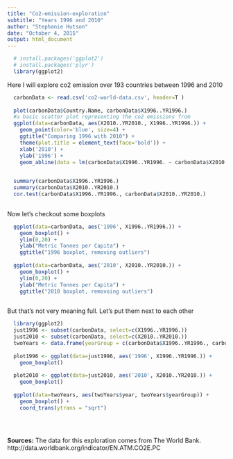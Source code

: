 ```yaml
---
title: "Co2-emission-exploration"
subtitle: "Years 1996 and 2010"
author: "Stephanie Hutson"
date: "October 4, 2015"
output: html_document
---
```


```r
  # install.packages('ggplot2')
  # install.packages('plyr')
  library(ggplot2)
```
Here I will explore co2 emission over 193 countries between 1996 and 2010 
```r
  carbonData <- read.csv('co2-world-data.csv', header=T )
  
  plot(carbonData$Country.Name, carbonData$X1996..YR1996.) 
  #a basic scatter plot representing the co2 emissions from 
  ggplot(data=carbonData, aes(X2010..YR2010., X1996..YR1996.)) +
    geom_point(color='blue', size=4) +
    ggtitle("Comparing 1996 with 2010") +
    theme(plot.title = element_text(face='bold')) +
    xlab('2010') +
    ylab('1996') +
    geom_abline(data = lm(carbonData$X1996..YR1996. ~ carbonData$X2010..YR2010.))

  
  summary(carbonData$X1996..YR1996.)
  summary(carbonData$X2010..YR2010.)
  cor.test(carbonData$X1996..YR1996., carbonData$X2010..YR2010.)
    
```

Now let's checkout some boxplots

```r
  ggplot(data=carbonData, aes('1996', X1996..YR1996.)) +
    geom_boxplot() +
    ylim(0,20) +
    ylab("Metric Tonnes per Capita") +
    ggtitle("1996 boxplot, removing outliers")
  
  ggplot(data=carbonData, aes('2010', X2010..YR2010.)) +
    geom_boxplot() +
    ylim(0,20) +
    ylab("Metric Tonnes per Capita") +
    ggtitle("2010 boxplot, removoing outliers")
    
```

But that's not very meaning full. Let's put them next to each other

```r
  library(ggplot2)
  just1996 <- subset(carbonData, select=c(X1996..YR1996.))
  just2010 <- subset(carbonData, select=c(X2010..YR2010.))
  twoYears <- data.frame(yearGroup = c(carbonData$X1996..YR1996., carbonData$X2010..YR2010.), year=c("1996","2010"))
  
  plot1996 <- ggplot(data=just1996, aes('1996', X1996..YR1996.)) + 
    geom_boxplot()
  
  plot2010 <- ggplot(data=just2010, aes('2010', X2010..YR2010.)) + 
    geom_boxplot()
  
  ggplot(data=twoYears, aes(twoYears$year, twoYears$yearGroup)) +
    geom_boxplot() + 
    coord_trans(ytrans = "sqrt")
  
    
  
```




<b>Sources:</b>
The data for this exploration comes from The World Bank.
http://data.worldbank.org/indicator/EN.ATM.CO2E.PC